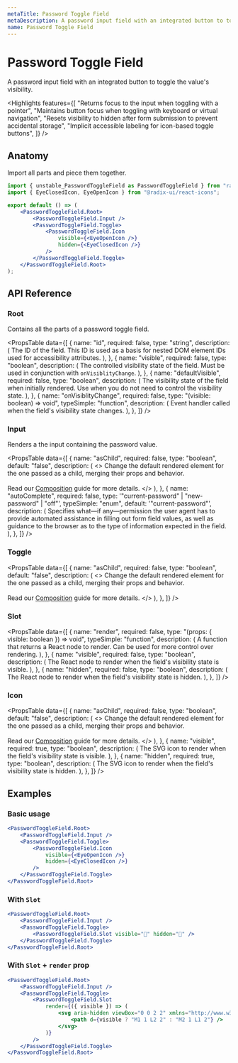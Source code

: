 ```yaml
---
metaTitle: Password Toggle Field
metaDescription: A password input field with an integrated button to toggle the value's visibility
name: Password Toggle Field
---
```


# Password Toggle Field

<Description>
	A password input field with an integrated button to toggle the value's
	visibility.
</Description>

<HeroContainer>
	<PasswordToggleFieldDemo />
</HeroContainer>

<HeroCodeBlock folder="PasswordToggleField" />

<Highlights
	features={[
		"Returns focus to the input when toggling with a pointer",
		"Maintains button focus when toggling with keyboard or virtual navigation",
		"Resets visibility to hidden after form submission to prevent accidental storage",
		"Implicit accessible labeling for icon-based toggle buttons",
	]}
/>

## Anatomy

Import all parts and piece them together.

```jsx
import { unstable_PasswordToggleField as PasswordToggleField } from "radix-ui";
import { EyeClosedIcon, EyeOpenIcon } from "@radix-ui/react-icons";

export default () => (
	<PasswordToggleField.Root>
		<PasswordToggleField.Input />
		<PasswordToggleField.Toggle>
			<PasswordToggleField.Icon
				visible={<EyeOpenIcon />}
				hidden={<EyeClosedIcon />}
			/>
		</PasswordToggleField.Toggle>
	</PasswordToggleField.Root>
);
```

## API Reference

### Root

Contains all the parts of a password toggle field.

<PropsTable
	data={[
		{
			name: "id",
			required: false,
			type: "string",
			description: (
				<span>
					The ID of the field. This ID is used as a basis for nested DOM element
					IDs used for accessibility attributes.
				</span>
			),
		},
		{
			name: "visible",
			required: false,
			type: "boolean",
			description: (
				<span>
					The controlled visibility state of the field. Must be used in
					conjunction with <Code>onVisiblityChange</Code>.
				</span>
			),
		},
		{
			name: "defaultVisible",
			required: false,
			type: "boolean",
			description: (
				<span>
					The visibility state of the field when initially rendered. Use when
					you do not need to control the visibility state.
				</span>
			),
		},
		{
			name: "onVisiblityChange",
			required: false,
			type: "(visible: boolean) => void",
			typeSimple: "function",
			description: (
				<span>
					Event handler called when the field's visibility state changes.
				</span>
			),
		},
	]}
/>

### Input

Renders a the input containing the password value.

<PropsTable
	data={[
		{
			name: "asChild",
			required: false,
			type: "boolean",
			default: "false",
			description: (
				<>
					Change the default rendered element for the one passed as a child,
					merging their props and behavior.
					<br />
					<br />
					Read our <a href="../guides/composition">Composition</a> guide for
					more details.
				</>
			),
		},
		{
			name: "autoComplete",
			required: false,
			type: '"current-password" | "new-password" | "off"',
			typeSimple: "enum",
			default: '"current-password"',
			description: (
				<span>
					Specifies what—if any—permission the user agent has to provide
					automated assistance in filling out form field values, as well as
					guidance to the browser as to the type of information expected in the
					field.
				</span>
			),
		},
	]}
/>

### Toggle

<PropsTable
	data={[
		{
			name: "asChild",
			required: false,
			type: "boolean",
			default: "false",
			description: (
				<>
					Change the default rendered element for the one passed as a child,
					merging their props and behavior.
					<br />
					<br />
					Read our <a href="../guides/composition">Composition</a> guide for
					more details.
				</>
			),
		},
	]}
/>

### Slot

<PropsTable
	data={[
		{
			name: "render",
			required: false,
			type: "(props: { visible: boolean }) => void",
			typeSimple: "function",
			description: (
				<span>
					A function that returns a React node to render. Can be used for more
					control over rendering.
				</span>
			),
		},
		{
			name: "visible",
			required: false,
			type: "boolean",
			description: (
				<span>
					The React node to render when the field's visibility state is visible.
				</span>
			),
		},
		{
			name: "hidden",
			required: false,
			type: "boolean",
			description: (
				<span>
					The React node to render when the field's visibility state is hidden.
				</span>
			),
		},
	]}
/>

### Icon

<PropsTable
	data={[
		{
			name: "asChild",
			required: false,
			type: "boolean",
			default: "false",
			description: (
				<>
					Change the default rendered element for the one passed as a child,
					merging their props and behavior.
					<br />
					<br />
					Read our <a href="../guides/composition">Composition</a> guide for
					more details.
				</>
			),
		},
		{
			name: "visible",
			required: true,
			type: "boolean",
			description: (
				<span>
					The SVG icon to render when the field's visibility state is visible.
				</span>
			),
		},
		{
			name: "hidden",
			required: true,
			type: "boolean",
			description: (
				<span>
					The SVG icon to render when the field's visibility state is hidden.
				</span>
			),
		},
	]}
/>

## Examples

### Basic usage

```jsx
<PasswordToggleField.Root>
	<PasswordToggleField.Input />
	<PasswordToggleField.Toggle>
		<PasswordToggleField.Icon
			visible={<EyeOpenIcon />}
			hidden={<EyeClosedIcon />}
		/>
	</PasswordToggleField.Toggle>
</PasswordToggleField.Root>
```

### With `Slot`

```jsx
<PasswordToggleField.Root>
	<PasswordToggleField.Input />
	<PasswordToggleField.Toggle>
		<PasswordToggleField.Slot visible="🙊" hidden="🙈" />
	</PasswordToggleField.Toggle>
</PasswordToggleField.Root>
```

### With `Slot` + `render` prop

```jsx
<PasswordToggleField.Root>
	<PasswordToggleField.Input />
	<PasswordToggleField.Toggle>
		<PasswordToggleField.Slot
			render={({ visible }) => (
				<svg aria-hidden viewBox="0 0 2 2" xmlns="http://www.w3.org/2000/svg">
					<path d={visible ? "M1 1 L2 2" : "M2 1 L1 2"} />
				</svg>
			)}
		/>
	</PasswordToggleField.Toggle>
</PasswordToggleField.Root>
```

